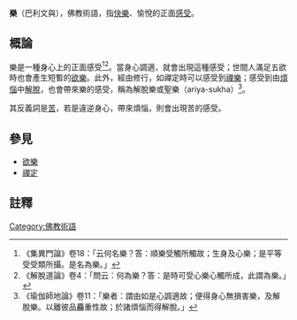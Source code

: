 '''樂'''（巴利文與{{lang-sa|{{IAST|Sukha}}}}），佛教術語，指[[快樂|快樂]]、愉悅的正面[[受_(佛教)|感受]]。

==概論==
樂是一種身心上的正面感受<ref>《集異門論》卷18：「云何名樂？答：順樂受觸所觸故；生身及心樂；是平等受受類所攝。是名為樂。」</ref><ref>《解脫道論》卷4：「問云：何為樂？答：是時可受心樂心觸所成，此謂為樂。」</ref>。當身心調適，就會出現這種感受；世間人滿足五欲時也會產生短暫的[[欲樂|欲樂]]。此外，經由修行，如禪定時可以感受到[[禪樂|禪樂]]；感受到由[[煩惱_(佛教)|煩惱]]中[[解脫|解脫]]，也會帶來樂的感受，稱為解脫樂或聖樂（ariya-sukha）<ref>《瑜伽師地論》卷11：「樂者：謂由如是心調適故；便得身心無損害樂，及解脫樂。以離彼品麤重性故；於諸煩惱而得解脫。」</ref>。

其反義詞是[[苦_(佛教)|苦]]，若是違逆身心，帶來煩惱，則會出現苦的感受。


==參見==
*[[欲樂|欲樂]]
*[[禪定|禪定]]

==註釋==
{{reflist}}

[[Category:佛教術語|Category:佛教術語]]
